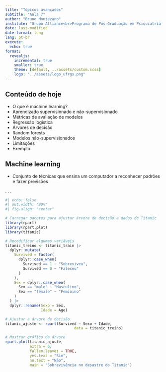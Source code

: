 ```yaml
---
title: "Tópicos avançados"
subtitle: "Aula 7"
author: "Bruno Montezano"
institute: "Grupo Alliance<br>Programa de Pós-Graduação em Psiquiatria e Ciências do Comportamento<br>Universidade Federal do Rio Grande do Sul"
date: last-modified
date-format: long
lang: pt-br
execute:
  echo: true
format:
  revealjs:
    incremental: true
    smaller: true
    theme: [default, ../assets/custom.scss]
    logo: "../assets/logo_ufrgs.png"
---
```


## Conteúdo de hoje

- O que é machine learning?
- Aprendizado supervisionado e não-supervisionado
- Métricas de avaliação de modelos
- Regressão logística
- Árvores de decisão
- Random forests
- Modelos não-supervisionados
- Limitações
- Exemplo

## Machine learning

* Conjunto de técnicas que ensina um computador a reconhecer padrões e fazer previsões

. . .

```r
#| echo: false
#| out.width: "90%"
#| fig-align: "center"

# Carregar pacotes para ajustar árvore de decisão e dados do Titanic
library(rpart)
library(rpart.plot)
library(titanic)

# Recodificar algumas variáveis
titanic_treino <- titanic_train |> 
  dplyr::mutate(
    Survived = factor(
      dplyr::case_when(
        Survived == 1 ~ "Sobreviveu",
        Survived == 0 ~ "Faleceu"
      )
    ),
    Sex = dplyr::case_when(
      Sex == "male" ~ "Masculino",
      Sex == "female" ~ "Feminino"
    )
  ) |> 
  dplyr::rename(Sexo = Sex,
                Idade = Age)

# Ajustar a árvore de decisão
titanic_ajuste <- rpart(Survived ~ Sexo + Idade,
                               data = titanic_treino)

# Mostrar gráfico da árvore
rpart.plot(titanic_ajuste,
           extra = 6,
           fallen.leaves = TRUE,
           yes.text = "Sim",
           no.text = "Não",
           main = "Sobrevivência no desastre do Titanic")
```

